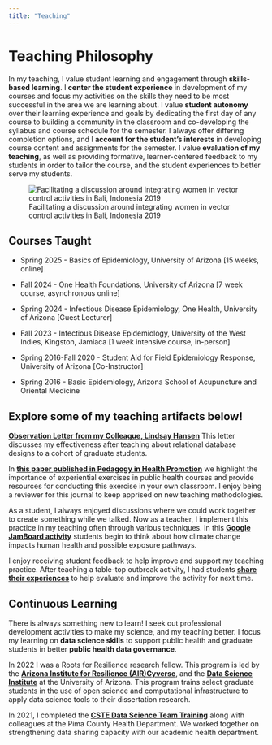 ```yaml
---
title: "Teaching"
---
```


# Teaching Philosophy

In my teaching, I value student learning and engagement through **skills-based learning**. I **center the student experience** in development of my courses and focus my activities on the skills they need to be most successful in the area we are learning about. I value **student autonomy** over their learning experience and goals by dedicating the first day of any course to building a community in the classroom and co-developing the syllabus and course schedule for the semester. I always offer differing completion options, and I **account for the student's interests** in developing course content and assignments for the semester. I value **evaluation of my teaching**, as well as providing formative, learner-centered feedback to my students in order to tailor the course, and the student experiences to better serve my students. 

![Facilitating a discussion around integrating women in vector control activities in Bali, Indonesia 2019](images/Teaching%20in%20Bali-01.jpg){fig-alt="Erika holding a poster board in a conference room while she facilitates a discussion around integrating women in vector control in Bali, Indonesia in 2019" fig-align="center"}

## Courses Taught

-   Spring 2025 - Basics of Epidemiology, University of Arizona \[15 weeks, online\]

-   Fall 2024 - One Health Foundations, University of Arizona \[7 week course, asynchronous online\]

-   Spring 2024 - Infectious Disease Epidemiology, One Health, University of Arizona \[Guest Lecturer\]

-   Fall 2023 - Infectious Disease Epidemiology, University of the West Indies, Kingston, Jamiaca \[1 week intensive course, in-person\]

-   Spring 2016-Fall 2020 - Student Aid for Field Epidemiology Response, University of Arizona \[Co-Instructor\]

-   Spring 2016 - Basic Epidemiology, Arizona School of Acupuncture and Oriental Medicine

## Explore some of my teaching artifacts below!

[**Observation Letter from my Colleague, Lindsay Hansen**](https://drive.google.com/open?id=1yN9P3pu4KJj497OLtOD-dYuBq5CXFslPtf0ixO5dFKU&authuser=0) This letter discusses my effectiveness after teaching about relational database designs to a cohort of graduate students.

In [**this paper published in Pedagogy in Health Promotion**](https://journals.sagepub.com/doi/abs/10.1177/2373379917700440) we highlight the importance of experiential exercises in public health courses and provide resources for conducting this exercise in your own classroom. I enjoy being a reviewer for this journal to keep apprised on new teaching methodologies.

As a student, I always enjoyed discussions where we could work together to create something while we talked. Now as a teacher, I implement this practice in my teaching often through various techniques. In this [**Google JamBoard activity**](https://jamboard.google.com/d/1WSYUx_Y90R4dXHsrc_qllSMoFp57mFi39PExGGPfwvA/viewer?pli=1&f=4) students begin to think about how climate change impacts human health and possible exposure pathways.

I enjoy receiving student feedback to help improve and support my teaching practice. After teaching a table-top outbreak activity, I had students [**share their experiences**](https://docs.google.com/document/d/1PuayGLETznCACkAzZAGC2Out3ijvR5-2-2Unr1ki-wA/edit#heading=h.614qao8pz4ef) to help evaluate and improve the activity for next time.

## Continuous Learning

There is always something new to learn! I seek out professional development activities to make my science, and my teaching better. I focus my learning on **data science skills** to support public health and graduate students in better **public health data governance**.

In 2022 I was a Roots for Resilience research fellow. This program is led by the [**Arizona Institute for Resilience (AIR)**](https://air.arizona.edu/)[**Cyverse**](https://www.cyverse.org/), and the [**Data Science Institute**](https://datascience.arizona.edu/) at the University of Arizona. This program trains select graduate students in the use of open science and computational infrastructure to apply data science tools to their dissertation research.

In 2021, I completed the [**CSTE Data Science Team Training**](https://www.cste.org/page/dstt-webpage) along with colleagues at the Pima County Health Department. We worked together on strengthening data sharing capacity with our academic health department.
